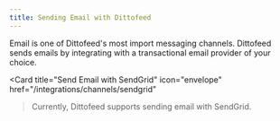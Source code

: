 ```yaml
---
title: Sending Email with Dittofeed
---
```


Email is one of Dittofeed's most import messaging channels. Dittofeed sends emails by integrating with a transactional email provider of your choice.

<Card
  title="Send Email with SendGrid"
  icon="envelope"
  href="/integrations/channels/sendgrid"
>Currently, Dittofeed supports sending email with SendGrid.</Card>
